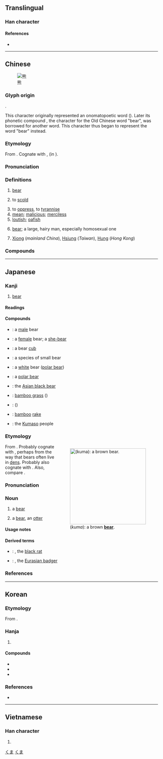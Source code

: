 {{also|態}}
{{character info}}
==Translingual==

===Han character===
{{Han char|rn=86|rad=火|as=10|sn=14|four=21331|canj=IPF|ids=⿱能灬}}

====References====
* {{Han ref|kx=0679.100|dkj=19294|dj=1090.320|hdz=32227.050|uh=718A}}

----

==Chinese==
{{zh-forms}}
{{zh-wp}}
[[File:Kodiak_Brown_Bear.jpg|thumb|熊]]

===Glyph origin===
{{Han etym}}
{{Han compound|能|火|c1=p|c2=s|t2=fire|ls=psc}}.

This character originally represented an onomatopoetic word ({{zh-l|熊熊|''(of flame)'' raging}}). Later its phonetic compound {{och-l|能}}, the character for the Old Chinese word "bear", was borrowed for another word. This character thus began to represent the word "bear" instead.

===Etymology===
From {{inh|zh|sit-pro|*d-wam}}. Cognate with {{cog|bo|དོམ||bear}}, {{cog|my|ဝံ}} (in {{m|my|ဝက်ဝံ||bear}}).

===Pronunciation===
{{zh-pron
|m=xióng
|m-s=
|dg=щүн1
|c=hung4
|c-t=
|g=xiung4
|h=pfs=yùng
|j=xyng1
|mb=hê̤ng
|md=hṳ̀ng
|mn=hîm/hiông
|mn_note=hîm - vernacular; hiông - literary
|mna=Taiwanese-The_Consonant_h.ogg
|mn-t=him5/hing5
|mn-t_note=hing5 - Chenghai; him5 - other places
|w=3hhion
|x=xiong2
|mc=y
|oc=y
|ma=y
|cat=n,pn,v,a
}}

===Definitions===
{{zh-hanzi}}

# [[bear]] {{gloss|mammal}} {{zh-mw|m:頭|隻}}
# {{lb|zh|colloquial}} to [[scold]]
# to [[oppress]], to [[tyrannise]]
# [[mean]]; [[malicious]]; [[merciless]]
# [[loutish]]; [[oafish]]
# {{lb|zh|slang}} [[bear]]; a large, hairy man, especially homosexual one
# {{surname|zh|dot=:}} [[Xiong]] (''mainland China''), [[Hsiung]] (''Taiwan''), [[Hung]] (''Hong Kong'')

===Compounds===
{{zh-der|熊包|熊膽|熊貓|熊瞎子|熊心豹膽|熊熊|熊樣兒|熊掌|熊狸|狗熊|貓熊|北極熊|丸熊|人熊|和熊|夢兆熊羆|夢熊|夢熊之喜|大熊星座|大熊湖|小熊星座|小貓熊|有熊|柙虎樊熊|棕熊|浣熊|海熊|無尾熊|熊丸之教|熊戲|熊據虎跱|熊本|熊白|熊經鳥申|熊經鴟顧|熊羆|熊羆之士|熊羆之祥|熊羆入夢|熊腰虎背|熊虎|熊虎之士|熊蜂|熊蟻|熊蹯|玄熊|白熊|老熊當道|耍狗熊|虎背熊腰|虎體熊腰|袋熊|非熊|非熊賣屠|非熊非羆|飛熊入夢|馬來熊|馬熊|黑熊|仲熊|內熊|夢熊羆|大熊貓|封熊|小熊貓|憑熊|椶熊|消熊|熊丸|熊侯|熊僚|熊占|熊夢|熊威|熊子國|熊巖|熊席|熊幡|熊旂|熊旗|熊昱|熊樣|熊武|熊渠|熊渠子|熊烝|熊狼|熊環|熊經|熊經鳥伸|熊經鳥引|熊經鳥曳|熊耳|熊耳兵|熊耳杯|熊肪|熊背|熊腊|熊膰|熊虎士|熊虎將|熊虺|熊蛇|熊螭|熊衣|熊豹|熊貔|熊足|熊車|熊軍|熊軒|熊軾|熊軾轓|熊轓|熊韜豹略|熊飛|熊館|熊首轓|熊騎|熊魚|畫熊|畫荻丸熊|當熊|綠熊席|維熊|耍熊|衣狐坐熊|裝熊|豬熊|豭熊|貂熊|非熊兆|飛熊|飾熊|馮媛當熊|驢熊|魚與熊掌|黃熊|熊河|灰熊|熊灘|熊集|熊崗|熊熊烈火|牛熊證}}

{{zh-cat|Advanced|Ursids}}

----

==Japanese==

===Kanji===
{{ja-kanji|grade=c|rs=火10}}

# [[bear]]

====Readings====
{{ja-readings
|goon=う
|kanon=ゆう
|kun=くま-
|nanori=かげ
}}

====Compounds====
{{der-top|Compounds}}
* {{ja-r|牡%熊|おす%くま}}: a [[male]] bear
* {{ja-r|雌%熊|めす%くま}}: a [[female]] bear; a [[she-bear]]
* {{ja-r|子%熊|こ%くま}}: a bear [[cub]]
* {{ja-r|小%熊|こ%くま}}: a species of small bear
* {{ja-r|白%熊|しろ%くま}}: a [[white]] bear ([[polar bear]])
* {{ja-r|北%極%熊|ほっ%きょく%ぐま}}: a [[polar bear]]
* {{ja-r|黒%熊|くろ%くま}}: the [[Asian black bear]]
{{der-mid}}
* {{ja-r|熊%笹|くま%ざさ}}: [[bamboo grass]] ({{taxlink|Sasa veitchii|species|ver=190110}})
* {{ja-r|熊%葛|くま%つづら}}: {{vern|common vervain}} (''{{ll|mul|Verbena officinalis}}'')
* {{ja-r|熊%手|くま%で}}: [[bamboo]] [[rake]]
* {{ja-r|熊%襲|^くま%そ}}: the [[w:Kumaso|Kumaso]] people
{{der-bottom}}

===Etymology===
<div style="float:right;">
{{wikipedia|lang=ja}}
[[File:Medved_mzoo.jpg|thumb|250px|{{lang|ja|熊}} (''kuma''): a brown '''[[bear]]'''.]]
</div>{{ja-kanjitab|くま|yomi=k}}
From {{etyl|ojp|ja|sort=くま}}. Probably cognate with {{m|ja|隈|tr=kuma||inside corner; inner bend; hollow or hole in something}}, perhaps from the way that bears often live in [[den]]s. Probably also cognate with {{inh|ko|okm|고마|tr=kwoma}}. Also, compare {{cog|pkc|久麻|tr=*kuma|t=bear}}.

===Pronunciation===
{{ja-pron|yomi=k|くま|acc=2|acc_ref=NHK,DJR|acc2=1|acc2_ref=DJR}}

===Noun===
{{ja-noun|くま|クマ}}

# a [[bear]] {{gl|large mammal of family [[Ursidae]]}}
# {{lb|ja|slang|sort=くま}} a [[bear]], an [[otter]] {{gl|a [[hairy]] [[man]], especially one who is [[gay]]}}

====Usage notes====
{{U:ja:biology|クマ}}

====Derived terms====
{{der-top}}
* {{ja-r|熊%鼠|くま%ねずみ}}: ''{{ll|mul|Rattus rattus}}'', the [[black rat]]
* {{ja-r|穴%熊|あな%ぐま}}: ''{{ll|mul|Meles meles}}'', the [[Eurasian badger]]
{{der-bottom}}

===References===
<references/>

[[Category:Japanese basic words|くま]]
[[Category:ja:Ursids|くま]]

----

==Korean==

===Etymology===
From {{der|ko|ltc|-}} {{ltc-l|熊|id=1}}. {{hanja-hunmong|으ᇰ|ung|獸畜#상19A}}

===Hanja===
{{ko-hanja-search}}
{{ko-hanja|곰|웅}}

# {{hanja form of|웅|[[bear]]}}

====Compounds====
{{der-top3|Compounds}}
* {{ko-l|^웅녀|{{w|Ungnyeo|Ungnyeo}}|熊女}}
* {{ko-l|웅담|{{w|Bile bear|bear gallbladder}}|熊膽}}
* {{ko-l|^웅진|{{w|Ungjin}}|熊津}}
{{der-bottom}}

===References===
* {{R:hanjadoc|6841}}

----

==Vietnamese==

===Han character===
{{vi-hantu|[[hùng]]|rs=火10}}

# {{rfdef|vi|sort=火10}}